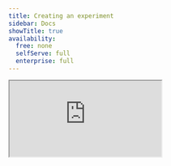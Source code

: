 ```yaml
---
title: Creating an experiment
sidebar: Docs
showTitle: true
availability:
  free: none
  selfServe: full
  enterprise: full
---
```




<iframe
    src="https://www.youtube-nocookie.com/embed/2jQco8hEvTI?start=847"
    className="rounded shadow-xl"
/>

To create a new experiment, go to the [A/B testing tab](https://app.posthog.com/experiments) in the PostHog app, and click on the **New experiment** button in the top right.

This presents you with a form where you can complete the details of your new experiment:

<ProductScreenshot
    imageLight={CreateExperimentLight} 
    imageDark={CreateExperimentDark}
    alt="How to create an experiment in PostHog" 
    classes="rounded"
/>

Here's a breakdown of each field in the form:

## Feature flag key

Each experiment is backed by a [feature flag](/docs/feature-flags/manual). In your code, you use this feature flag key to check which experiment variant the user has been assigned to.

The feature flag will be created for you automatically. Therefore, you must add a feature flag key which does not exist yet.

> **Advanced:** It's possible to create experiments without using PostHog's feature flags (for example, if you're using a different third-party library for feature flags). For more info, read our docs on [implementing experiments without feature flags](/docs/experiments/running-experiments-without-feature-flags).

## Experiment variants

By default, all experiments have a `control` and `test` variant. You can add more variants if you like.

Participants are automatically split equally between variants. If you want assign specific users to a specific variant, see the section below on [distribution and release conditions](#distribution-and-release-conditions).

## Participant type

By default, PostHog runs experiments at a user-level. This means that participants are assigned to a variant based on their person properties. However, if you've created [groups](/docs/product-analytics/group-analytics), you can also run [group-targeted experiments](/blog/running-group-targeted-ab-tests). This will test how a change affects your product at a group-level by providing the same variant to every member of a group.

## Experiment goal

Setting your goal metric enables PostHog to calculate the impact of your experiment and if your results are [statistically significant](/docs/experiments/significance). You can select between a `trend` or `conversion funnel` goal.

## Distribution and release conditions

By default, your experiment will target 100% of participants. If you want to target a more specific set of participants or change the rollout percentage, you need to do this by changing the [release conditions](/docs/feature-flags/creating-feature-flags#release-conditions) for the feature flag used by your experiment.

You can do this by clicking on the **Manage distribution** or **Manage release conditions** button _after_ saving your experiment as a draft.

> **Note:** If you select a server-side event, you may see a warning that no feature flag information can be detected with the event. To resolve this issue, see [step 2 of adding your experiment code and how to submit feature flag information with your events](/docs/experiments/adding-experiment-code#step-2-server-side-only-add-the-feature-flag-property-to-your-events).
> 
> <ProductScreenshot 
    imageLight={ExperimentGoalWarningLight}  
    imageDark={ExperimentGoalWarningDark} 
    alt="Experiment goal warning" classes="rounded" 
/>
